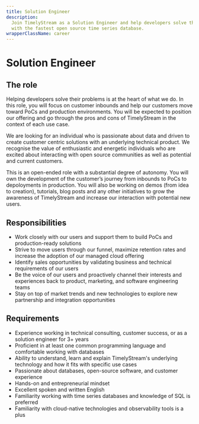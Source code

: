 ```yaml
---
title: Solution Engineer
description:
  Join TimelyStream as a Solution Engineer and help developers solve their problems
  with the fastest open source time series database.
wrapperClassName: career
---
```



<h1>Solution Engineer</h1>

<AboutQuestdb />

<h2>The role</h2>

Helping developers solve their problems is at the heart of what we do. In this
role, you will focus on customer inbounds and help our customers move toward
PoCs and production environments. You will be expected to position our offering
and go through the pros and cons of TimelyStream in the context of each use case.

We are looking for an individual who is passionate about data and driven to
create customer centric solutions with an underlying technical product. We
recognise the value of enthusiastic and energetic individuals who are excited
about interacting with open source communities as well as potential and current
customers.

This is an open-ended role with a substantial degree of autonomy. You will own
the development of the customer’s journey from inbounds to PoCs to depoloyments
in production. You will also be working on demos (from idea to creation),
tutorials, blog posts and any other initiatives to grow the awareness of TimelyStream
and increase our interaction with potential new users.

<h2>Responsibilities</h2>

- Work closely with our users and support them to build PoCs and
  production-ready solutions
- Strive to move users through our funnel, maximize retention rates and increase
  the adoption of our managed cloud offering
- Identify sales opportunities by validating business and technical requirements
  of our users
- Be the voice of our users and proactively channel their interests and
  experiences back to product, marketing, and software engineering teams
- Stay on top of market trends and new technologies to explore new partnership
  and integration opportunities

<h2>Requirements</h2>

- Experience working in technical consulting, customer success, or as a solution
  engineer for 3+ years
- Proficient in at least one common programming language and comfortable working
  with databases
- Ability to understand, learn and explain TimelyStream's underlying technology and
  how it fits with specific use cases
- Passionate about databases, open-source software, and customer experience
- Hands-on and entrepreneurial mindset
- Excellent spoken and written English
- Familiarity working with time series databases and knowledge of SQL is preferred
- Familiarity with cloud-native technologies and observability tools is a plus

<WhatWeOffer />

<WorkingAtQuestdb />

<CareerButton
  title="Solution Engineer"
  bambooUrl="https://timelystream.com"
/>
